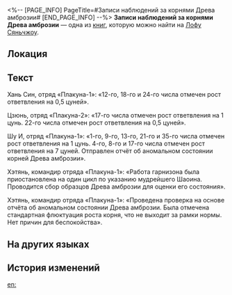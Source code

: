 <%-- [PAGE_INFO]
PageTitle=#Записи наблюдений за корнями Древа амброзии#
[END_PAGE_INFO] --%>
{{Дополнить}}
{{Книга Инфобокс
|id           = 236
|Название     = 
|Изображение  = Предмет Записи с Лофу Сяньчжоу.png
|Мир          = Лофу Сяньчжоу
|Томов        = 1
|Автор        = <!--нужно добавить-->
|Описание     = Видьядхара Лофу было велено непрерывно наблюдать за остатками Древа амброзии на любые признаки возрождения.
|Том1         = {{tx}}
|Источник1    = {{tx|Отсутствует источник}}
|Персонажи    = 
|Фракции      = 
}}
'''Записи наблюдений за корнями Древа амброзии''' — одна из [[Книги|книг]], которую можно найти на [[Лофу Сяньчжоу]].

==Локация==
{{Отметка карты|<!--название карты-->|<!--id отметки-->}}

==Текст==
{{Размер|36|Данный монумент возведён в 8000 году по звёздному календарю на самом дне Лунных глубин. С его помощью хранители жемчуга записывают изменения корней Древа амброзии. Использование посторонними людьми строго запрещено.}}

Хань Син, отряд «Плакуна-1»: «12-го, 18-го и 24-го числа отмечен рост ответвления на 0,5 цуней».

Цзюнь, отряд «Плакуна-2»: «17-го числа отмечен рост ответвления на 1 цунь. 22-го числа отмечен рост ответвления на 0,5 цуней».

Шу И, отряд «Плакуна-1»: «1-го, 9-го, 13-го, 21-го и 35-го числа отмечен рост ответвления на 1 цунь. 4-го, 8-го и 17-го числа отмечен рост ответвления на 7 цуней. Отправлен отчёт об аномальном состоянии корней Древа амброзии».

Хэтянь, командир отряда «Плакуна-1»: «Работа гарнизона была приостановлена на один цикл по указанию мудрейшего Шаоина. Проводится сбор образцов Древа амброзии для оценки его состояния».

Хэтянь, командир отряда «Плакуна-1»: «Проведена проверка на основе отчёта об аномальном состоянии Древа амброзии. Была отмечена стандартная флюктуация роста корня, что не выходит за рамки нормы. Нет причин для беспокойства».

==На других языках==
{{На других языках
|en   = Observational Monument on the Roots of the Arbor
|zhs  = 建木玄根观测记录碑
|zht  = 建木玄根觀測記錄碑
|ja   = 建木の玄根の観測記録碑
|ko   = 불멸의 거목 현근 관측 기록비
|es   = Monumento observacional de las raíces del Árbol de la Ambrosía
|fr   = Monument d'observation sur les racines de l'Arbre d'ambroisie
|ru   = Записи наблюдений за корнями Древа амброзии
|th   = แผ่นจารึกการสังเกตรากไม้แห่ง Arbor
|vi   = Bia Ghi Chép Quan Trắc Gốc Rễ Cây Kiến Tạo
|de   = Monument zur Beobachtung der Baumwurzeln
|id   = Monumen Observasi Akar Arbor
|pt   = Monumento Observacional das Raízes da Árvore
}}

==История изменений==
{{История изменений|3.5}}

[[en:]]